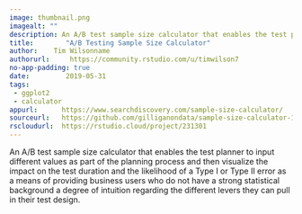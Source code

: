 ```yaml
---
image: thumbnail.png
imagealt: ""
description: An A/B test sample size calculator that enables the test planner to input different values as part of the planning process and then visualize the impact on the test duration and the likelihood of a Type I or Type II error as a means of providing business users who do not have a strong statistical background a degree of intuition regarding the different levers they can pull in their test design.
title:        "A/B Testing Sample Size Calculator"
author:    Tim Wilsonname
authorurl:     https://community.rstudio.com/u/timwilson7
no-app-padding: true
date:         2019-05-31
tags:         
 - ggplot2
 - calculator
appurl:      https://www.searchdiscovery.com/sample-size-calculator/
sourceurl:   https://github.com/gilliganondata/sample-size-calculator-1/
rscloudurl:  https://rstudio.cloud/project/231301
---
```


An A/B test sample size calculator that enables the test planner to input different values as part of the planning process and then visualize the impact on the test duration and the likelihood of a Type I or Type II error as a means of providing business users who do not have a strong statistical background a degree of intuition regarding the different levers they can pull in their test design.
  
